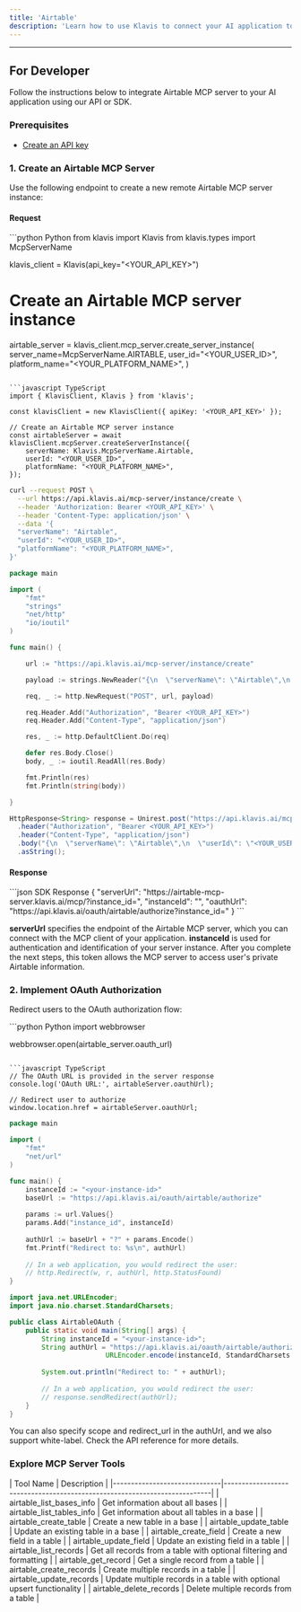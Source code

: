 ```yaml
---
title: 'Airtable'
description: 'Learn how to use Klavis to connect your AI application to Airtable MCP Server'
---
```



<NoCodeSnippet />

---

## For Developer

Follow the instructions below to integrate Airtable MCP server to your AI application using our API or SDK.

### Prerequisites

- [Create an API key](https://www.klavis.ai/home/api-keys)

### 1. Create an Airtable MCP Server

Use the following endpoint to create a new remote Airtable MCP server instance:

#### Request
<CodeGroup>
```python Python
from klavis import Klavis
from klavis.types import McpServerName

klavis_client = Klavis(api_key="<YOUR_API_KEY>")

# Create an Airtable MCP server instance
airtable_server = klavis_client.mcp_server.create_server_instance(
    server_name=McpServerName.AIRTABLE,
    user_id="<YOUR_USER_ID>",
    platform_name="<YOUR_PLATFORM_NAME>",
)
```

```javascript TypeScript
import { KlavisClient, Klavis } from 'klavis';

const klavisClient = new KlavisClient({ apiKey: '<YOUR_API_KEY>' });

// Create an Airtable MCP server instance
const airtableServer = await klavisClient.mcpServer.createServerInstance({
    serverName: Klavis.McpServerName.Airtable,
    userId: "<YOUR_USER_ID>",
    platformName: "<YOUR_PLATFORM_NAME>",
});
```

```bash cURL
curl --request POST \
  --url https://api.klavis.ai/mcp-server/instance/create \
  --header 'Authorization: Bearer <YOUR_API_KEY>' \
  --header 'Content-Type: application/json' \
  --data '{
  "serverName": "Airtable",
  "userId": "<YOUR_USER_ID>",
  "platformName": "<YOUR_PLATFORM_NAME>",
}'
```



```go Go
package main

import (
	"fmt"
	"strings"
	"net/http"
	"io/ioutil"
)

func main() {

	url := "https://api.klavis.ai/mcp-server/instance/create"

	payload := strings.NewReader("{\n  \"serverName\": \"Airtable\",\n  \"userId\": \"<YOUR_USER_ID>\",\n  \"platformName\": \"<YOUR_PLATFORM_NAME>\",\n }")

	req, _ := http.NewRequest("POST", url, payload)

	req.Header.Add("Authorization", "Bearer <YOUR_API_KEY>")
	req.Header.Add("Content-Type", "application/json")

	res, _ := http.DefaultClient.Do(req)

	defer res.Body.Close()
	body, _ := ioutil.ReadAll(res.Body)

	fmt.Println(res)
	fmt.Println(string(body))

}
```

```java Java
HttpResponse<String> response = Unirest.post("https://api.klavis.ai/mcp-server/instance/create")
  .header("Authorization", "Bearer <YOUR_API_KEY>")
  .header("Content-Type", "application/json")
  .body("{\n  \"serverName\": \"Airtable\",\n  \"userId\": \"<YOUR_USER_ID>\",\n  \"platformName\": \"<YOUR_PLATFORM_NAME>\",\n}")
  .asString();
```
</CodeGroup>

#### Response
<CodeGroup>
```json SDK Response
{
  "serverUrl": "https://airtable-mcp-server.klavis.ai/mcp/?instance_id=<instance-id>",
  "instanceId": "<instance-id>",
  "oauthUrl": "https://api.klavis.ai/oauth/airtable/authorize?instance_id=<instance-id>"
}
```
</CodeGroup>


<Check> **serverUrl** specifies the endpoint of the Airtable MCP server, which you can connect with the MCP client of your application.</Check>
<Note> **instanceId** is used for authentication and identification of your server instance. After you complete the next steps, this token allows the MCP server to access user's private Airtable information.</Note>


### 2. Implement OAuth Authorization

Redirect users to the OAuth authorization flow:

<CodeGroup>
```python Python
import webbrowser

webbrowser.open(airtable_server.oauth_url)
```

```javascript TypeScript
// The OAuth URL is provided in the server response
console.log('OAuth URL:', airtableServer.oauthUrl);

// Redirect user to authorize
window.location.href = airtableServer.oauthUrl;
```



```go Go
package main

import (
    "fmt"
    "net/url"
)

func main() {
    instanceId := "<your-instance-id>"
    baseUrl := "https://api.klavis.ai/oauth/airtable/authorize"
    
    params := url.Values{}
    params.Add("instance_id", instanceId)
    
    authUrl := baseUrl + "?" + params.Encode()
    fmt.Printf("Redirect to: %s\n", authUrl)
    
    // In a web application, you would redirect the user:
    // http.Redirect(w, r, authUrl, http.StatusFound)
}
```

```java Java
import java.net.URLEncoder;
import java.nio.charset.StandardCharsets;

public class AirtableOAuth {
    public static void main(String[] args) {
        String instanceId = "<your-instance-id>";
        String authUrl = "https://api.klavis.ai/oauth/airtable/authorize?instance_id=" + 
                        URLEncoder.encode(instanceId, StandardCharsets.UTF_8);
        
        System.out.println("Redirect to: " + authUrl);
        
        // In a web application, you would redirect the user:
        // response.sendRedirect(authUrl);
    }
}
```


</CodeGroup>

<Tip>
You can also specify scope and redirect_url in the authUrl, and we also support white-label. Check the API reference for more details.
</Tip>

### Explore MCP Server Tools

<Accordion title="Tools Information">
| Tool Name                    | Description                                                              |
|------------------------------|--------------------------------------------------------------------------|
| airtable_list_bases_info               | Get information about all bases                                          |
| airtable_list_tables_info              | Get information about all tables in a base                               |
| airtable_create_table                  | Create a new table in a base                                             |
| airtable_update_table                  | Update an existing table in a base                                       |
| airtable_create_field                  | Create a new field in a table                                            |
| airtable_update_field                  | Update an existing field in a table                                      |
| airtable_list_records                  | Get all records from a table with optional filtering and formatting      |
| airtable_get_record                    | Get a single record from a table                                         |
| airtable_create_records                | Create multiple records in a table                                       |
| airtable_update_records                | Update multiple records in a table with optional upsert functionality    |
| airtable_delete_records                | Delete multiple records from a table                                     |
</Accordion> 